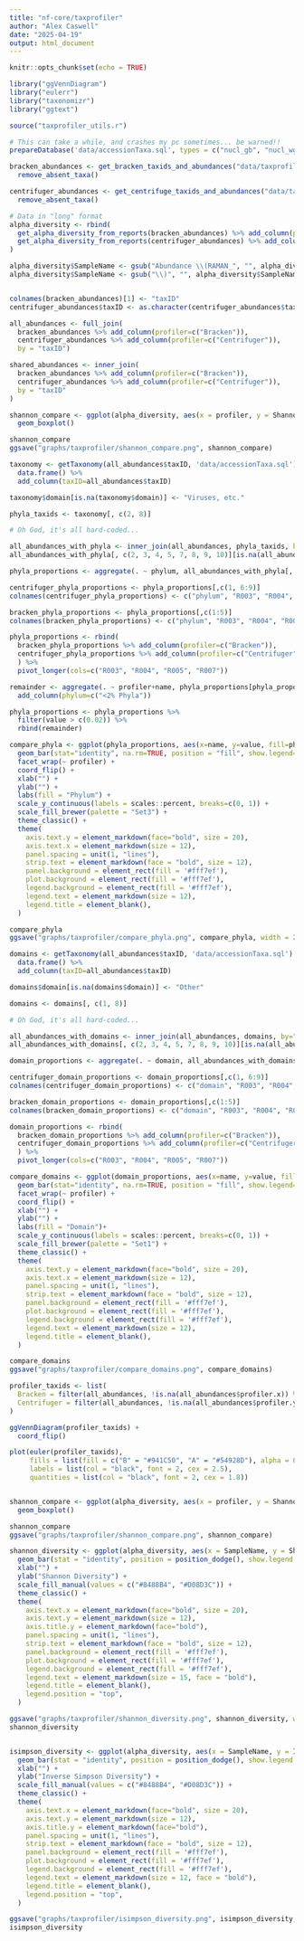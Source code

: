 ```yaml
---
title: "nf-core/taxprofiler"
author: "Alex Caswell"
date: "2025-04-19"
output: html_document
---
```


```r
knitr::opts_chunk$set(echo = TRUE)

library("ggVennDiagram")
library("eulerr")
library("taxonomizr")
library("ggtext")

source("taxprofiler_utils.r")

```

```r

# This can take a while, and crashes my pc sometimes... be warned!!
prepareDatabase('data/accessionTaxa.sql', types = c("nucl_gb", "nucl_wgs"), protocol="http", getAccessions = FALSE)

```


```r

bracken_abundances <- get_bracken_taxids_and_abundances("data/taxprofiler/raman/bracken", all_taxa=FALSE) %>%
  remove_absent_taxa()

centrifuger_abundances <- get_centrifuge_taxids_and_abundances("data/taxprofiler/raman/centrifuger", taxrank = "species", all_taxa=FALSE) %>%
  remove_absent_taxa()

```

```r

# Data in "long" format
alpha_diversity <- rbind(
  get_alpha_diversity_from_reports(bracken_abundances) %>% add_column(profiler=c("Bracken")),
  get_alpha_diversity_from_reports(centrifuger_abundances) %>% add_column(profiler=c("Centrifuger"))
)

alpha_diversity$SampleName <- gsub("Abundance \\(RAMAN_", "", alpha_diversity$SampleName)
alpha_diversity$SampleName <- gsub("\\)", "", alpha_diversity$SampleName)



```


```r

colnames(bracken_abundances)[1] <- "taxID"
centrifuger_abundances$taxID <- as.character(centrifuger_abundances$taxID)

all_abundances <- full_join(
  bracken_abundances %>% add_column(profiler=c("Bracken")),
  centrifuger_abundances %>% add_column(profiler=c("Centrifuger")),
  by = "taxID")

shared_abundances <- inner_join(
  bracken_abundances %>% add_column(profiler=c("Bracken")),
  centrifuger_abundances %>% add_column(profiler=c("Centrifuger")),
  by = "taxID"
)

shannon_compare <- ggplot(alpha_diversity, aes(x = profiler, y = Shannon)) + 
  geom_boxplot()

shannon_compare
ggsave("graphs/taxprofiler/shannon_compare.png", shannon_compare)


```

```r

taxonomy <- getTaxonomy(all_abundances$taxID, 'data/accessionTaxa.sql') %>% 
  data.frame() %>%
  add_column(taxID=all_abundances$taxID)

taxonomy$domain[is.na(taxonomy$domain)] <- "Viruses, etc."

phyla_taxids <- taxonomy[, c(2, 8)]

# Oh God, it's all hard-coded... 

all_abundances_with_phyla <- inner_join(all_abundances, phyla_taxids, by="taxID")
all_abundances_with_phyla[, c(2, 3, 4, 5, 7, 8, 9, 10)][is.na(all_abundances_with_phyla[, c(2, 3, 4, 5, 7, 8, 9, 10)])] <- 0

phyla_proportions <- aggregate(. ~ phylum, all_abundances_with_phyla[, -c(1, 6, 11)], sum, na.rm = TRUE)

centrifuger_phyla_proportions <- phyla_proportions[,c(1, 6:9)]
colnames(centrifuger_phyla_proportions) <- c("phylum", "R003", "R004", "R005", "R007")

bracken_phyla_proportions <- phyla_proportions[,c(1:5)]
colnames(bracken_phyla_proportions) <- c("phylum", "R003", "R004", "R005", "R007")

phyla_proportions <- rbind(
  bracken_phyla_proportions %>% add_column(profiler=c("Bracken")),
  centrifuger_phyla_proportions %>% add_column(profiler=c("Centrifuger"))
  ) %>% 
  pivot_longer(cols=c("R003", "R004", "R005", "R007")) 

remainder <- aggregate(. ~ profiler+name, phyla_proportions[phyla_proportions$value <= 0.02,][, -c(1)], sum) %>%
  add_column(phylum=c("<2% Phyla"))

phyla_proportions <- phyla_proportions %>%
  filter(value > c(0.02)) %>%
  rbind(remainder)

compare_phyla <- ggplot(phyla_proportions, aes(x=name, y=value, fill=phylum)) + 
  geom_bar(stat="identity", na.rm=TRUE, position = "fill", show.legend=TRUE) + 
  facet_wrap(~ profiler) + 
  coord_flip() +
  xlab("") +
  ylab("") +
  labs(fill = "Phylum") +
  scale_y_continuous(labels = scales::percent, breaks=c(0, 1)) +
  scale_fill_brewer(palette = "Set3") +
  theme_classic() +
  theme(
    axis.text.y = element_markdown(face="bold", size = 20),
    axis.text.x = element_markdown(size = 12),
    panel.spacing = unit(1, "lines"),
    strip.text = element_markdown(face = "bold", size = 12),
    panel.background = element_rect(fill = '#fff7ef'),
    plot.background = element_rect(fill = '#fff7ef'),
    legend.background = element_rect(fill = '#fff7ef'),
    legend.text = element_markdown(size = 12),
    legend.title = element_blank(),
  )

compare_phyla
ggsave("graphs/taxprofiler/compare_phyla.png", compare_phyla, width = 2187, height = 800, units="px")

```


```r

domains <- getTaxonomy(all_abundances$taxID, 'data/accessionTaxa.sql') %>% 
  data.frame() %>%
  add_column(taxID=all_abundances$taxID)

domains$domain[is.na(domains$domain)] <- "Other"

domains <- domains[, c(1, 8)]

# Oh God, it's all hard-coded... 

all_abundances_with_domains <- inner_join(all_abundances, domains, by="taxID")
all_abundances_with_domains[, c(2, 3, 4, 5, 7, 8, 9, 10)][is.na(all_abundances_with_domains[, c(2, 3, 4, 5, 7, 8, 9, 10)])] <- 0

domain_proportions <- aggregate(. ~ domain, all_abundances_with_domains[, -c(1, 6, 11)], sum, na.rm = TRUE)

centrifuger_domain_proportions <- domain_proportions[,c(1, 6:9)]
colnames(centrifuger_domain_proportions) <- c("domain", "R003", "R004", "R005", "R007")

bracken_domain_proportions <- domain_proportions[,c(1:5)]
colnames(bracken_domain_proportions) <- c("domain", "R003", "R004", "R005", "R007")

domain_proportions <- rbind(
  bracken_domain_proportions %>% add_column(profiler=c("Bracken")),
  centrifuger_domain_proportions %>% add_column(profiler=c("Centrifuger"))
  ) %>% 
  pivot_longer(cols=c("R003", "R004", "R005", "R007")) 

compare_domains <- ggplot(domain_proportions, aes(x=name, y=value, fill=domain)) + 
  geom_bar(stat="identity", na.rm=TRUE, position = "fill", show.legend=TRUE) + 
  facet_wrap(~ profiler) + 
  coord_flip() +
  xlab("") +
  ylab("") +
  labs(fill = "Domain")+
  scale_y_continuous(labels = scales::percent, breaks=c(0, 1)) +
  scale_fill_brewer(palette = "Set1") +
  theme_classic() +
  theme(
    axis.text.y = element_markdown(face="bold", size = 20),
    axis.text.x = element_markdown(size = 12),
    panel.spacing = unit(1, "lines"),
    strip.text = element_markdown(face = "bold", size = 12),
    panel.background = element_rect(fill = '#fff7ef'),
    plot.background = element_rect(fill = '#fff7ef'),
    legend.background = element_rect(fill = '#fff7ef'),
    legend.text = element_markdown(size = 12),
    legend.title = element_blank(),
  )

compare_domains
ggsave("graphs/taxprofiler/compare_domains.png", compare_domains)

```

```r



profiler_taxids <- list(
  Bracken = filter(all_abundances, !is.na(all_abundances$profiler.x)) %>% pull(taxID),
  Centrifuger = filter(all_abundances, !is.na(all_abundances$profiler.y)) %>% pull(taxID)
)

ggVennDiagram(profiler_taxids) + 
  coord_flip()

plot(euler(profiler_taxids), 
     fills = list(fill = c("B" = "#941C50", "A" = "#54928D"), alpha = 0.9),
     labels = list(col = "black", font = 2, cex = 2.5),
     quantities = list(col = "black", font = 2, cex = 1.8))



```


```r

shannon_compare <- ggplot(alpha_diversity, aes(x = profiler, y = Shannon)) + 
  geom_boxplot()

shannon_compare
ggsave("graphs/taxprofiler/shannon_compare.png", shannon_compare)

```

```r

shannon_diversity <- ggplot(alpha_diversity, aes(x = SampleName, y = Shannon, fill = profiler)) + 
  geom_bar(stat = "identity", position = position_dodge(), show.legend = TRUE) + 
  xlab("") + 
  ylab("Shannon Diversity") + 
  scale_fill_manual(values = c("#8488B4", "#D08D3C")) +
  theme_classic() + 
  theme(
    axis.text.x = element_markdown(face="bold", size = 20),
    axis.text.y = element_markdown(size = 12),
    axis.title.y = element_markdown(face="bold"),
    panel.spacing = unit(1, "lines"),
    strip.text = element_markdown(face = "bold", size = 12),
    panel.background = element_rect(fill = '#fff7ef'),
    plot.background = element_rect(fill = '#fff7ef'),
    legend.background = element_rect(fill = '#fff7ef'),
    legend.text = element_markdown(size = 15, face = "bold"),
    legend.title = element_blank(),
    legend.position = "top",
  )

ggsave("graphs/taxprofiler/shannon_diversity.png", shannon_diversity, width = 1200, height = 900, units = "px")
shannon_diversity


isimpson_diversity <- ggplot(alpha_diversity, aes(x = SampleName, y = InverseSimpson, fill = profiler)) + 
  geom_bar(stat = "identity", position = position_dodge(), show.legend = FALSE) + 
  xlab("") + 
  ylab("Inverse Simpson Diversity") + 
  scale_fill_manual(values = c("#8488B4", "#D08D3C")) +
  theme_classic() + 
  theme(
    axis.text.x = element_markdown(face="bold", size = 20),
    axis.text.y = element_markdown(size = 12),
    axis.title.y = element_markdown(face="bold"),
    panel.spacing = unit(1, "lines"),
    strip.text = element_markdown(face = "bold", size = 12),
    panel.background = element_rect(fill = '#fff7ef'),
    plot.background = element_rect(fill = '#fff7ef'),
    legend.background = element_rect(fill = '#fff7ef'),
    legend.text = element_markdown(size = 12, face = "bold"),
    legend.title = element_blank(),
    legend.position = "top",
  )

ggsave("graphs/taxprofiler/isimpson_diversity.png", isimpson_diversity, width = 1200, height = 900, units = "px")
isimpson_diversity
```
